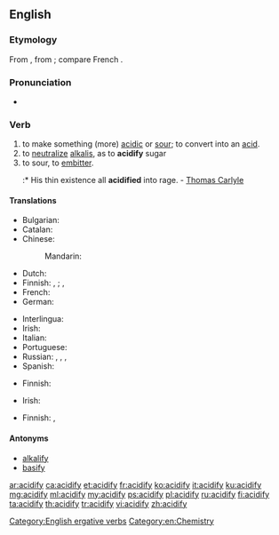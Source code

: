 ==English==

===Etymology===
From {{suffix|acid|fy}}, from {{etyl|la|en}} {{term|acidus||sour, acid|lang=la}}; compare French {{term|acidifier|lang=fr}}.

===Pronunciation===
* {{audio|En-us-acidify.ogg|Audio (US)|lang=en}}

===Verb===
{{en-verb|acidif|i|ed}}

# to make something (more) [[acidic]] or [[sour]]; to convert into an [[acid]].
# to [[neutralize]] [[alkalis]], as to '''acidify''' sugar
# to sour, to [[embitter]].
#:* His thin existence all '''acidified''' into rage. - [[w:Thomas Carlyle|Thomas Carlyle]]

====Translations====
{{trans-top|to make something acidic}}
* Bulgarian: {{t|bg|подкислявам}}
* Catalan: {{t+|ca|acidificar}}
* Chinese:
*: Mandarin: {{t+|cmn|酸化|tr=suānhuà|sc=Hani}}
* Dutch: {{t+|nl|verzuren}}
* Finnish: {{t|fi|happamoittaa}}, {{t|fi|happamoitua}}; {{t|fi|hapottaa}}, {{t|fi|hapottua}}
* French: {{t+|fr|acidifier}}
* German: {{t|de|säuern}}
{{trans-mid}}
* Interlingua: {{t|ia|acidificar}}
* Irish: {{t|ga|aigéadaigh}}
* Italian: {{t|it|acidificare}}
* Portuguese: {{t+|pt|acidificar}}
* Russian: {{t+|ru|окисля́ть|impf|sc=Cyrl}}, {{t+|ru|оки́слить|pf|sc=Cyrl}}, {{t+|ru|подкисля́ть|impf|sc=Cyrl}}, {{t+|ru|подки́слить|pf|sc=Cyrl}}
* Spanish: {{t+|es|acidificar}}
{{trans-bottom}}

{{trans-top|to neutralize alkalis}}
* Finnish: {{t|fi|hapottaa}}
{{trans-mid}}
* Irish: {{t|ga|aigéadaigh}}
{{trans-bottom}}

{{trans-top|to embitter}}
* Finnish: {{t|fi|katkeroittaa}}, {{t|fi|katkeroitua}}
{{trans-mid}}
{{trans-bottom}}

====Antonyms====
{{sense|chemistry}}
* [[alkalify]]
* [[basify]]

[[Category:English ergative verbs]]
[[Category:en:Chemistry]]

[[ar:acidify]]
[[ca:acidify]]
[[et:acidify]]
[[fr:acidify]]
[[ko:acidify]]
[[it:acidify]]
[[ku:acidify]]
[[mg:acidify]]
[[ml:acidify]]
[[my:acidify]]
[[ps:acidify]]
[[pl:acidify]]
[[ru:acidify]]
[[fi:acidify]]
[[ta:acidify]]
[[th:acidify]]
[[tr:acidify]]
[[vi:acidify]]
[[zh:acidify]]